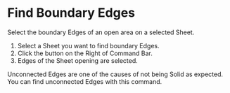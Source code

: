 
<Reference shortcut="" command="Find Boundary Edges" button="Right of Command Bar" />

# Find Boundary Edges

Select the boundary Edges of an open area on a selected Sheet.

1. Select a Sheet you want to find boundary Edges.
2. Click the button <ButtonIcon type="button-find-boundary-edges" /> on the Right of Command Bar.
3. Edges of the Sheet opening are selected.

<Callout type="info" emoji="💡">
Unconnected Edges are one of the causes of not being Solid as expected. You can find unconnected Edges with this command.
</Callout>












